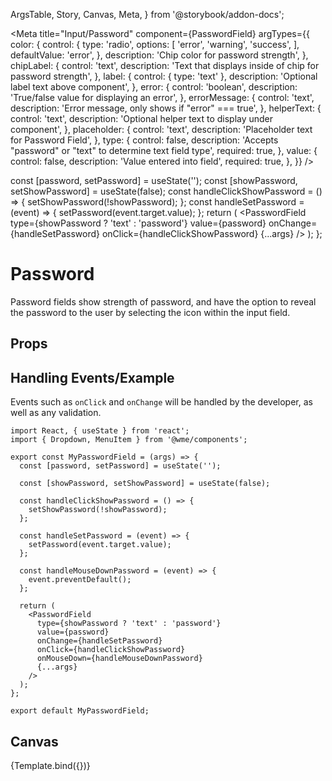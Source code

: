   ArgsTable,
  Story,
  Canvas,
  Meta,
} from '@storybook/addon-docs';

<Meta
  title="Input/Password"
  component={PasswordField}
  argTypes={{
    color: {
      control: {
        type: 'radio',
        options: [
          'error', 'warning', 'success',
        ],
        defaultValue: 'error',
      },
      description: 'Chip color for password strength',
    },
    chipLabel: {
      control: 'text',
      description: 'Text that displays inside of chip for password strength',
    },
    label: {
      control: { type: 'text' },
      description: 'Optional label text above component',
    },
    error: {
      control: 'boolean',
      description: 'True/false value for displaying an error',
    },
    errorMessage: {
      control: 'text',
      description: 'Error message, only shows if "error" === true',
    },
    helperText: {
      control: 'text',
      description: 'Optional helper text to display under component',
    },
    placeholder: {
      control: 'text',
      description: 'Placeholder text for Password Field',
    },
    type: {
      control: false,
      description: 'Accepts "password" or "text" to determine text field type',
      required: true,
    },
    value: {
      control: false,
      description: 'Value entered into field',
      required: true,
    },
  }}
/>

  const [password, setPassword] = useState('');
  const [showPassword, setShowPassword] = useState(false);
  const handleClickShowPassword = () => {
    setShowPassword(!showPassword);
  };
  const handleSetPassword = (event) => {
    setPassword(event.target.value);
  };
  return (
    <PasswordField
      type={showPassword ? 'text' : 'password'}
      value={password}
      onChange={handleSetPassword}
      onClick={handleClickShowPassword}
      {...args}
    />
  );
};

# Password
Password fields show strength of password, and have the option
to reveal the password to the user by selecting the icon within
the input field.

## Props
<ArgsTable story="." />

## Handling Events/Example
Events such as `onClick` and `onChange` will be handled by the
developer, as well as any validation.
```
import React, { useState } from 'react';
import { Dropdown, MenuItem } from '@wme/components';

export const MyPasswordField = (args) => {
  const [password, setPassword] = useState('');

  const [showPassword, setShowPassword] = useState(false);

  const handleClickShowPassword = () => {
    setShowPassword(!showPassword);
  };

  const handleSetPassword = (event) => {
    setPassword(event.target.value);
  };

  const handleMouseDownPassword = (event) => {
    event.preventDefault();
  };

  return (
    <PasswordField
      type={showPassword ? 'text' : 'password'}
      value={password}
      onChange={handleSetPassword}
      onClick={handleClickShowPassword}
      onMouseDown={handleMouseDownPassword}
      {...args}
    />
  );
};

export default MyPasswordField;
```
## Canvas
<Canvas>
  <Story
    name="PasswordField"
    args={{
      label: 'Your Password',
      helperText: 'Helper text lorem ipsum',
      chipLabel: 'Weak',
      color: 'error',
      placeholder: 'i.e. Mellon',
      error: false,
      errorMessage: 'Farewell, my brave Hobbits!',
    }}
  >
    {Template.bind({})}
  </Story>
</Canvas>
